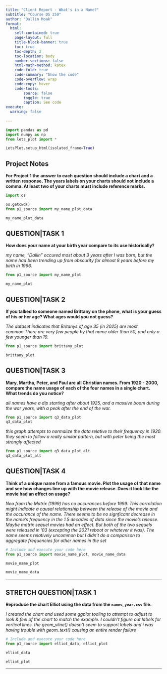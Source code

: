 ```yaml
---
title: "Client Report - What's in a Name?"
subtitle: "Course DS 250"
author: "Dallin Moak"
format:
  html:
    self-contained: true
    page-layout: full
    title-block-banner: true
    toc: true
    toc-depth: 3
    toc-location: body
    number-sections: false
    html-math-method: katex
    code-fold: true
    code-summary: "Show the code"
    code-overflow: wrap
    code-copy: hover
    code-tools:
        source: false
        toggle: true
        caption: See code
execute: 
  warning: false
    
---
```


```python
import pandas as pd
import numpy as np
from lets_plot import *

LetsPlot.setup_html(isolated_frame=True)
```


## Project Notes

__For Project 1 the answer to each question should include a chart **and** a written response. The years labels on your charts should not include a comma. At least **two** of your charts must include reference marks.__  

```python
import os

os.getcwd()
from p1_source import my_name_plot_data

my_name_plot_data
```

## QUESTION|TASK 1

__How does your name at your birth year compare to its use historically?__

_my name, "Dallin" occured most about 3 years after I was born, but the name had been trending up from obscurity for almost 8 years before my birth in 1996._

```python
from p1_source import my_name_plot

my_name_plot
```


## QUESTION|TASK 2

__If you talked to someone named Brittany on the phone, what is your guess of his or her age? What ages would you not guess?__

_The dataset indicates that Britanys of age 35 (in 2025) are most common.There are very few people by that name older than 50, and only a few younger than 19._

```python

from p1_source import brittany_plot

brittany_plot

```


## QUESTION|TASK 3

__Mary, Martha, Peter, and Paul are all Christian names. From 1920 - 2000, compare the name usage of each of the four names in a single chart. What trends do you notice?__

_all names have a dip starting after about 1925, and a massive boom during the war years, with a peak after the end of the war._

```python
from p1_source import q3_data_plot
q3_data_plot

```
_this graph attempts to normalize the data relative to their frequency in 1920. they seem to follow a really similar pattern, but with peter being the most strongly affected_
```python
from p1_source import q3_data_plot_alt
q3_data_plot_alt
```
## QUESTION|TASK 4

__Think of a unique name from a famous movie. Plot the usage of that name and see how changes line up with the movie release. Does it look like the movie had an effect on usage?__  

_Neo from the Matrix (1999) has no occurances before 1999. This corrolation might indicate a causal relationship between the release of the movie and the occurance of the name. There seems to be no signficant decrease in the name's frequency in the 1.5 decades of data since the movie's release. Maybe matrix sequel movies had an effect. But both of the two sequels were released in '03 (excepting the 2021 reboot or whatever it was). The name seems relatively uncommon but I didn't do a comparison to aggregate frequencies for other names in the set_

```python
# Include and execute your code here
from p1_source import movie_name_plot, movie_name_data

movie_name_plot
```
```python
movie_name_data
```

---

## STRETCH QUESTION|TASK 1

__Reproduce the chart Elliot using the data from the `names_year.csv` file.__ 

_I created the chart and used some ggplot tooling to attempt to adjust to look & feel of the chart to match the example. I couldn't figure out labels for vertical lines. the geom_vline() doesn't seem to support labels and i was having trouble with geom_text() causing an entire render failure_

```python
# Include and execute your code here
from p1_source import elliot_data, elliot_plot

elliot_data
```
```python
elliot_plot
```


---
